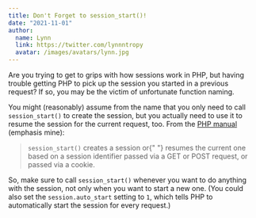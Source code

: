 ```yaml
---
title: Don't Forget to session_start()!
date: "2021-11-01"
author:
  name: Lynn
  link: https://twitter.com/lynnntropy
  avatar: /images/avatars/lynn.jpg
---
```


Are you trying to get to grips with how sessions work in PHP, but having trouble getting PHP to pick up the session you started in a previous request? If so, you may be the victim of unfortunate function naming.

You might (reasonably) assume from the name that you only need to call `session_start()` to create the session, but you actually need to use it to resume the session for the current request, too. From the [PHP manual](https://www.php.net/manual/en/function.session-start.php) (emphasis mine):

<blockquote>
  <code>session_start()</code> creates a session or{" "}
  <span className="text-indigo-600">resumes the current one</span> based on a
  session identifier passed via a GET or POST request, or passed via a cookie.
</blockquote>

So, make sure to call `session_start()` whenever you want to do anything with the session, not only when you want to start a new one. (You could also set the `session.auto_start` setting to `1`, which tells PHP to automatically start the session for every request.)
